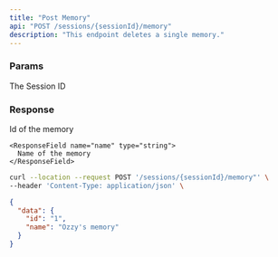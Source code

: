 ```yaml
---
title: "Post Memory"
api: "POST /sessions/{sessionId}/memory"
description: "This endpoint deletes a single memory."
---
```


### Params

<ParamField required path="sessionId" type="string">
  The Session ID
</ParamField>

### Response

<ResponseField name="data" type="App Object">
  <Expandable title="properties">
    <ResponseField name="id" type="string">
      Id of the memory
    </ResponseField>

    <ResponseField name="name" type="string">
      Name of the memory
    </ResponseField>

  </Expandable>
</ResponseField>

<RequestExample>

```bash Example Request
curl --location --request POST '/sessions/{sessionId}/memory"' \
--header 'Content-Type: application/json' \
```

</RequestExample>

<ResponseExample>

```json Response
{
  "data": {
    "id": "1",
    "name": "Ozzy's memory"
  }
}
```

</ResponseExample>
